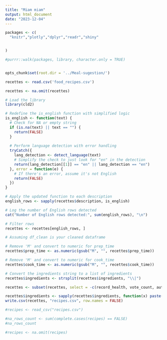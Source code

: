 ```yaml
---
title: "Miam miam"
output: html_document
date: "2023-12-04"
---
```


```r

packages <- c(
  "knitr","plotly","dplyr","readr","shiny"


)

#purrr::walk(packages, library, character.only = TRUE)


opts_chunk$set(root.dir = '../Meal-sugestion/') 
```



```r
recettes <- read.csv('food_recipes.csv')
```

```r
recettes <- na.omit(recettes)
```

```r
# Load the library
library(cld2)

# Redefine the is_english function with simplified logic
is_english <- function(text) {
  # Check for NA or empty string
  if (is.na(text) || text == "") {
    return(FALSE)
  }
  
  # Perform language detection with error handling
  tryCatch({
    lang_detection <- detect_language(text)
    # Simplify the check to just look for "en" in the detection
    return(lang_detection[[1]] == "en" || lang_detection == "en")
  }, error = function(e) {
    # If there's an error, assume it's not English
    return(FALSE)
  })
}

# Apply the updated function to each description
english_rows <- sapply(recettes$description, is_english)

# Log the number of English rows detected
cat("Number of English rows detected:", sum(english_rows), "\n")

# Filter rows
recettes <- recettes[english_rows, ]
```

```r
# Assuming df_clean is your cleaned dataframe

# Remove 'M' and convert to numeric for prep_time
recettes$prep_time <- as.numeric(gsub("M", "", recettes$prep_time))

# Remove 'M' and convert to numeric for cook_time
recettes$cook_time <- as.numeric(gsub("M", "", recettes$cook_time))


```

```r
# Convert the ingredients string to a list of ingredients
recettes$ingredients <- strsplit(recettes$ingredients, "\\|")
```


```r
recettes <- subset(recettes, select = -c(record_health, vote_count, author, tags,url))
```


```r
recettes$ingredients <- sapply(recettes$ingredients, function(x) paste(x, collapse = ", "))
write.csv(recettes, "recipes.csv", row.names = FALSE)

```




```r
#recipes <- read_csv("recipes.csv")
```


```r
#na_rows_count <- sum(complete.cases(recipes) == FALSE)
#na_rows_count
```


```r
#recipes <- na.omit(recipes)
```












